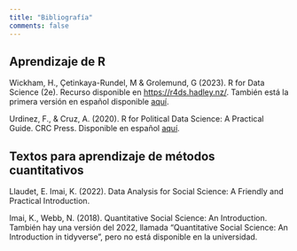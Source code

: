 ```yaml
---
title: "Bibliografía"
comments: false
---
```


## Aprendizaje de R

Wickham, H., Çetinkaya-Rundel, M & Grolemund, G (2023). R for Data Science (2e). Recurso disponible en [https://r4ds.hadley.nz/](https://r4ds.hadley.nz/). También está la primera versión en español disponible [aquí](https://es.r4ds.hadley.nz/).

Urdinez, F., & Cruz, A. (2020). R for Political Data Science: A Practical Guide. CRC Press. Disponible en español [aquí](https://arcruz0.github.io/libroadp/).

## Textos para aprendizaje de métodos cuantitativos

Llaudet, E. Imai, K. (2022). Data Analysis for Social Science: A Friendly and Practical Introduction.

Imai, K., Webb, N. (2018). Quantitative Social Science: An Introduction. También hay una versión del 2022, llamada "Quantitative Social Science: An Introduction in tidyverse", pero no está disponible en la universidad.

